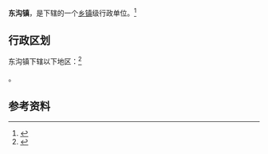 {{中国乡级行政区|32/09/23/110/000}}

'''东沟镇'''，是{{PRC admin/fullname|32/09/23/110/000|3}}下辖的一个[[乡镇|乡镇]]级行政单位。<ref>{{PRC admin/ref sgc|{{PRC admin/parent|32/09/23/110/000}}}}</ref>

== 行政区划 ==

东沟镇下辖以下地区：<ref>{{PRC admin/ref sgc|32/09/23/110/000}}</ref>

{{PRC admin/children|32/09/23/110/000}}。

== 参考资料 ==

{{reflist}}

{{行政区划小作品}}
{{PRC admin/navcat|32/09/23/110/000}}